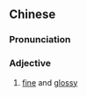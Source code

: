 ==Chinese==
{{zh-forms|s=细润}}

===Pronunciation===
{{zh-pron
|m=xìrùn
|c=sai3 jeon6
|mn=qz,xm,zz:sè-lūn
|cat=a
}}

===Adjective===
{{zh-adj}}

# [[fine]] and [[glossy]]